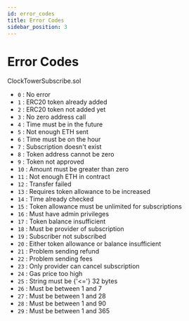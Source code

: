 ```yaml
---
id: error_codes
title: Error Codes
sidebar_position: 3
--- 
```


# Error Codes

ClockTowerSubscribe.sol

- `0` : No error
- `1` : ERC20 token already added
- `2` : ERC20 token not added yet
- `3` : No zero address call
- `4` : Time must be in the future
- `5` : Not enough ETH sent
- `6` : Time must be on the hour
- `7` : Subscription doesn't exist
- `8` : Token address cannot be zero
- `9` : Token not approved
- `10` : Amount must be greater than zero
- `11` : Not enough ETH in contract
- `12` : Transfer failed
- `13` : Requires token allowance to be increased
- `14` : Time already checked
- `15` : Token allowance must be unlimited for subscriptions
- `16` : Must have admin privileges
- `17` : Token balance insufficient
- `18` : Must be provider of subscription
- `19` : Subscriber not subscribed
- `20` : Either token allowance or balance insufficient
- `21` : Problem sending refund
- `22` : Problem sending fees
- `23` : Only provider can cancel subscription
- `24` : Gas price too high
- `25` : String must be {'<='} 32 bytes
- `26` : Must be between 1 and 7
- `27` : Must be between 1 and 28
- `28` : Must be between 1 and 90
- `29` : Must be between 1 and 365